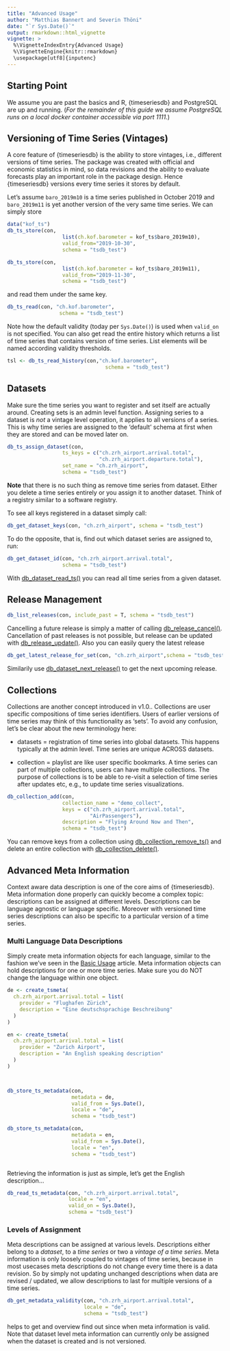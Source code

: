 ```yaml
---
title: "Advanced Usage"
author: "Matthias Bannert and Severin Thöni"
date: "`r Sys.Date()`"
output: rmarkdown::html_vignette
vignette: >
  %\VignetteIndexEntry{Advanced Usage}
  %\VignetteEngine{knitr::rmarkdown}
  \usepackage[utf8]{inputenc}
---
```


## Starting Point

We assume you are past the basics and R, {timeseriesdb} and PostgreSQL are up and running. 
(*For the remainder of this guide we assume PostgreSQL runs on a local docker container accessible via port 1111.*)

## Versioning of Time Series (Vintages)

A core feature of {timeseriesdb} is the ability to store vintages, i.e., different 
versions of time series. The package was created with official and economic statistics in mind, so data revisions and the ability to evaluate forecasts play an important role in the package
design. Hence {timeseriesdb} versions every time series it stores by default. 

Let's assume `baro_2019m10` is a time series published in October 2019 and `baro_2019m11` is yet 
another version of the very same time series. We can simply store 


```r
data("kof_ts")
db_ts_store(con,
                  list(ch.kof.barometer = kof_ts$baro_2019m10),
                  valid_from="2019-10-30",
                  schema = "tsdb_test")

db_ts_store(con,
                  list(ch.kof.barometer = kof_ts$baro_2019m11),
                  valid_from="2019-11-30",
                  schema = "tsdb_test")

```

and read them under the same key. 

```r
db_ts_read(con, "ch.kof.barometer",
                 schema = "tsdb_test")


```

Note how the default validity (today per `Sys.Date()`) is used when `valid_on` is not
specified. You can also get read the entire history which returns a list of time series 
that contains version of time series. List elements will be named according validity thresholds. 

```r
tsl <- db_ts_read_history(con,"ch.kof.barometer",
                                schema = "tsdb_test")
```

## Datasets

Make sure the time series you want to register and set itself are actually around.
Creating sets is an admin level function.
Assigning series to a dataset is *not* a
vintage level operation, it applies to all versions of a series. This is why time series are assigned to the 'default' schema at first when they are stored and can be moved later on. 

```r
db_ts_assign_dataset(con,
                  ts_keys = c("ch.zrh_airport.arrival.total",
                              "ch.zrh_airport.departure.total"),
                  set_name = "ch.zrh_airport",
                  schema = "tsdb_test")

```

**Note** that there is no such thing as remove time series from dataset. Either
you delete a time series entirely or you assign it to another dataset.
Think of a registry similar to a software registry. 


To see all keys registered in a dataset simply call:

```r
db_get_dataset_keys(con, "ch.zrh_airport", schema = "tsdb_test")
```

To do the opposite, that is, find out which dataset series are assigned to, run:


```r
db_get_dataset_id(con, "ch.zrh_airport.arrival.total",
                  schema = "tsdb_test")
```

With [db_dataset_read_ts()](../reference/db_dataset_read_ts.html) you can read all time series from a given dataset.

## Release Management

```r
db_list_releases(con, include_past = T, schema = "tsdb_test")
```

Cancelling a future release is simply a matter of calling [db_release_cancel()](../reference/db_release_cancel.html). 
Cancellation of past releases is not possible, but release can be updated with [db_release_update()](../reference/db_release_update.html). Also you can easily query the latest release


```r
db_get_latest_release_for_set(con, "ch.zrh_airport",schema = "tsdb_test")
```

Similarily use [db_dataset_next_release()](../reference/db_dataset_next_release) to get the next upcoming
release. 


## Collections

Collections are another concept introduced in v1.0.. Collections are user specific compositions of time series identifiers. Users of earlier versions of time series may think of this
functionality as 'sets'. To avoid any confusion, let's be clear about the new terminology here: 

- datasets = registration of time series into global datasets. This happens typically
at the admin level. Time series are unique ACROSS datasets.

- collection = playlist are like user specific bookmarks. A time series can part of 
multiple collections, users can have multiple collections. The purpose of
collections is to be able to re-visit a selection of time series after updates etc,
e.g., to update time series visualizations.

```r
db_collection_add(con, 
                  collection_name = "demo_collect",
                  keys = c("ch.zrh_airport.arrival.total",
                           "AirPassengers"),
                  description = "Flying Around Now and Then",
                  schema = "tsdb_test")
```

You can remove keys from a collection using [db_collection_remove_ts()](../reference/db_collection_remove_ts.html) and 
delete an entire collection with [db_collection_delete()](../reference/db_collection_delete).


## Advanced Meta Information

Context aware data description is one of the core aims of {timeseriesdb}. 
Meta information done properly can quickly become a complex topic: descriptions
can be assigned at different levels. Descriptions can be language agnostic or 
language specific. Moreover with versioned time series descriptions can also 
be specific to a particular version of a time series. 

### Multi Language Data Descriptions

Simply create meta information objects for each language, similar to the fashion
we've seen in the [Basic Usage](a01_basic_usage.html) article. Meta information objects can 
hold descriptions for one or more time series. Make sure you do NOT change the
language within one object. 


```r

de <- create_tsmeta(
  ch.zrh_airport.arrival.total = list(
    provider = "Flughafen Zürich",
    description = "Eine deutschsprachige Beschreibung"
  )
)

en <- create_tsmeta(
  ch.zrh_airport.arrival.total = list(
    provider = "Zurich Airport",
    description = "An English speaking description"
  )
)



db_store_ts_metadata(con,
                     metadata = de,
                     valid_from = Sys.Date(),
                     locale = "de",
                     schema = "tsdb_test")

db_store_ts_metadata(con,
                     metadata = en,
                     valid_from = Sys.Date(),
                     locale = "en",
                     schema = "tsdb_test")



```

Retrieving the information is just as simple, let's get the English description... 

```r

db_read_ts_metadata(con, "ch.zrh_airport.arrival.total",
                    locale = "en",
                    valid_on = Sys.Date(),
                    schema = "tsdb_test")


```

### Levels of Assignment

Meta descriptions can be assigned at various levels. Descriptions
either belong to a *dataset*, to a *time series* or two a *vintage of a time series*.
Meta information is only loosely coupled to vintages of time
series, because in most usecases meta descriptions do not change every time 
there is a data revision. So by simply not updating unchanged descriptions when 
data are revised / updated, we allow descriptions to last for multiple versions of 
a time series. 

```r
db_get_metadata_validity(con, "ch.zrh_airport.arrival.total", 
                         locale = "de",
                         schema = "tsdb_test")
```


helps to get and overview find out since when meta information is valid. 
Note that dataset level meta information can currently only be assigned when the dataset
is created and is not versioned. 




